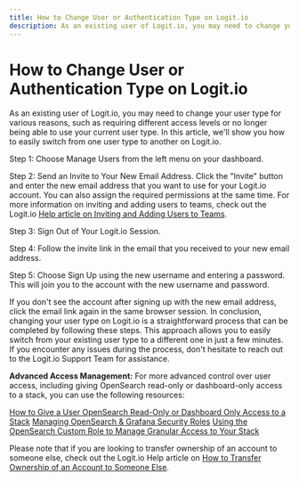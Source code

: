 ```yaml
---
title: How to Change User or Authentication Type on Logit.io
description: As an existing user of Logit.io, you may need to change your user type for various reasons. Learn how to Change User or Authentication Type on Logit.io
---
```


# How to Change User or Authentication Type on Logit.io

As an existing user of Logit.io, you may need to change your user type for various reasons, such as requiring different access levels or no longer being able to use your current user type. In this article, we'll show you how to easily switch from one user type to another on Logit.io.

Step 1: Choose Manage Users from the left menu on your dashboard.

Step 2: Send an Invite to Your New Email Address.
Click the "Invite" button and enter the new email address that you want to use for your Logit.io account. 
You can also assign the required permissions at the same time. For more information on inviting and 
adding users to teams, check out the 
Logit.io [Help article on Inviting and Adding Users to Teams](/account-administration/account-access-users-teams/roles-access/inviting-users-to-your-account).

Step 3: Sign Out of Your Logit.io Session.

Step 4: Follow the invite link in the email that you received to your new email address.

Step 5: Choose Sign Up using the new username and entering a password.
This will join you to the account with the new username and password.

<Callout type="info">
  If you don't see the account after signing up with the new email address, 
  click the email link again in the same browser session.
  In conclusion, changing your user type on Logit.io is a straightforward 
  process that can be completed by following these steps. This approach allows 
  you to easily switch from your existing user type to a different one in just 
  a few minutes. If you encounter any issues during the process, don't hesitate 
  to reach out to the Logit.io Support Team for assistance.
</Callout>

**Advanced Access Management:** For more advanced control over user access, 
including giving OpenSearch read-only or dashboard-only access to a 
stack, you can use the following resources:

[How to Give a User OpenSearch Read-Only or Dashboard Only Access to a Stack](/account-administration/account-access-users-teams/roles-access/opensearch-read-only-dashboard-only-access)
[Managing OpenSearch & Grafana Security Roles](/account-administration/account-access-users-teams/roles-access/managing-opensearch-grafana-security-roles)
[Using the OpenSearch Custom Role to Manage Granular Access to Your Stack](/account-administration/account-access-users-teams/roles-access/opensearch-custom-role)

Please note that if you are looking to transfer ownership of an 
account to someone else, check out the Logit.io Help article 
on [How to Transfer Ownership of an Account to Someone Else](/account-administration/account-access-users-teams/roles-access/transferring-your-account).

